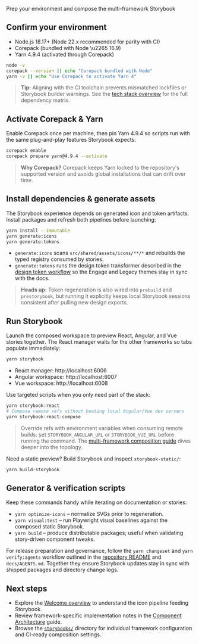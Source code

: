 
<Meta title="Foundations/Getting Started" />

<Title>Getting Started</Title>

<Subtitle>Prep your environment and compose the multi-framework Storybook</Subtitle>

## Confirm your environment

- Node.js 18.17+ (Node 22.x recommended for parity with CI)
- Corepack (bundled with Node \u2265 16.9)
- Yarn 4.9.4 (activated through Corepack)

```bash
node -v
corepack --version || echo "Corepack bundled with Node"
yarn -v || echo "Use Corepack to activate Yarn 4"
```

> **Tip:** Aligning with the CI toolchain prevents mismatched lockfiles or Storybook builder warnings. See the [tech stack overview](../tech-stack.md) for the full dependency matrix.

## Activate Corepack & Yarn

Enable Corepack once per machine, then pin Yarn 4.9.4 so scripts run with the same plug-and-play features Storybook expects:

```bash
corepack enable
corepack prepare yarn@4.9.4 --activate
```

> **Why Corepack?** Corepack keeps Yarn locked to the repository's supported version and avoids global installations that can drift over time.

## Install dependencies & generate assets

The Storybook experience depends on generated icon and token artifacts. Install packages and refresh both pipelines before launching:

```bash
yarn install --immutable
yarn generate:icons
yarn generate:tokens
```

- `generate:icons` scans `src/shared/assets/icons/**/*` and rebuilds the typed registry consumed by stories.
- `generate:tokens` runs the design token transformer described in the [design token workflow](../tech-stack.md#design-token--theme-workflow) so the Engage and Legacy themes stay in sync with the docs.

> **Heads up:** Token regeneration is also wired into `prebuild` and `prestorybook`, but running it explicitly keeps local Storybook sessions consistent after pulling new design exports.

## Run Storybook

Launch the composed workspace to preview React, Angular, and Vue stories together. The React manager waits for the other frameworks so tabs populate immediately:

```bash
yarn storybook
```

- React manager: http://localhost:6006
- Angular workspace: http://localhost:6007
- Vue workspace: http://localhost:6008

Use targeted scripts when you only need part of the stack:

```bash
yarn storybook:react
# Compose remote refs without booting local Angular/Vue dev servers
yarn storybook:react:compose
```

> Override refs with environment variables when consuming remote builds: set `STORYBOOK_ANGULAR_URL` or `STORYBOOK_VUE_URL` before running the command. The [multi-framework composition guide](../component-architecture.md#multi-framework-storybook-composition) dives deeper into the topology.

Need a static preview? Build Storybook and inspect `storybook-static/`:

```bash
yarn build-storybook
```

## Generator & verification scripts

Keep these commands handy while iterating on documentation or stories:

- `yarn optimize-icons` – normalize SVGs prior to regeneration.
- `yarn visual:test` – run Playwright visual baselines against the composed static Storybook.
- `yarn build` – produce distributable packages; useful when validating story-driven component tweaks.

For release preparation and governance, follow the `yarn changeset` and `yarn verify:agents` workflow outlined in the [repository README](../../README.md) and `docs/AGENTS.md`. Together they ensure Storybook updates stay in sync with shipped packages and directory change logs.

## Next steps

- Explore the [Welcome overview](./Welcome.mdx) to understand the icon pipeline feeding Storybook.
- Review framework-specific implementation notes in the [Component Architecture](../component-architecture.md) guide.
- Browse the [`storybooks/`](../../storybooks/) directory for individual framework configuration and CI-ready composition settings.
